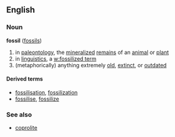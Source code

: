 ==English==
===Noun===
'''fossil''' ([[fossils]])
{{wikipedia}}

#in [[paleontology]], the [[mineral]]ized [[remains]] of an [[animal]] or [[plant]]
#in [[linguistics]], a [[w:fossilized term]]
#(metaphorically) anything extremely [[old]], [[extinct]], or [[outdated]]

====Derived terms====
*[[fossilisation]], [[fossilization]]
*[[fossilise]], [[fossilize]]

===See also===
*[[coprolite]]